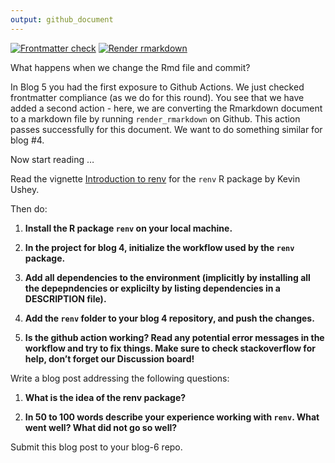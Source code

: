 ```yaml
---
output: github_document
---
```


<!-- README.md is generated from README.Rmd. Please edit that file -->
<!-- badges: start -->
[![Frontmatter check](../../actions/workflows/check-yaml.yaml/badge.svg)](../../actions/workflows/check-yaml.yaml)
[![Render rmarkdown](../../actions/workflows/render-rmarkdown.yaml/badge.svg)](../../actions/workflows/render-rmarkdown.yaml)
<!-- badges: end -->

What happens when we change the Rmd file and commit?

In Blog 5 you had the first exposure to Github Actions. 
We just checked frontmatter compliance (as we do for this round).
You see that we have added a second action - here, we are converting the Rmarkdown document to a markdown file by running `render_rmarkdown` on Github. This action passes successfully for this document. We want to do something similar for blog #4.


Now start reading ...


Read the vignette [Introduction to renv](https://rstudio.github.io/renv/articles/renv.html) for the `renv` R package by Kevin Ushey.

Then do:

1. **Install the R package `renv` on your local machine.**

2. **In the project for blog 4, initialize the workflow used by the `renv` package.**

3. **Add all dependencies to the environment (implicitly by installing all the depepndencies or explicilty by listing dependencies in a DESCRIPTION file).**

4. **Add the `renv` folder to your blog 4 repository, and push the changes.**

5. **Is the github action working? Read any potential error messages in the workflow and try to fix things. Make sure to check stackoverflow for help, don't forget our Discussion board!**


Write a blog post addressing the following questions: 

1. **What is the idea of the renv package?**

2. **In 50 to 100 words describe your experience working with `renv`. What went well? What did not go so well?**
 

Submit this blog post to your blog-6 repo. 

